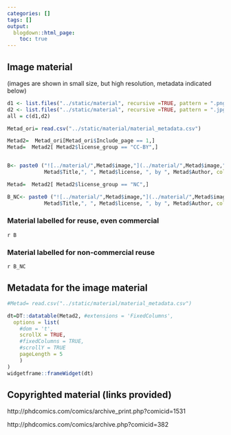 ```yaml
---
categories: []
tags: []
output:
  blogdown::html_page:
    toc: true
---
```




## Image material 

(images are shown in small size, but high resolution, metadata indicated below)

```r

d1 <- list.files("../static/material", recursive =TRUE, pattern = ".png")
d2 <- list.files("../static/material", recursive =TRUE, pattern = ".jpg")
all = c(d1,d2)

Metad_ori= read.csv("../static/material/material_metadata.csv")

Metad2=  Metad_ori[Metad_ori$Include_page == 1,]
Metad=  Metad2[ Metad2$license_group == "CC-BY",]


B<- paste0 ("![../material/",Metad$image,"](../material/",Metad$image,"){width=80%, height=200}", "<br> ",  
            Metad$Title,", ", Metad$license, ", by ", Metad$Author, collapse = "<br>")

Metad=  Metad2[ Metad2$license_group == "NC",]

B_NC<- paste0 ("![../material/",Metad$image,"](../material/",Metad$image,"){width=80%, height=200}", "<br> ",  
            Metad$Title,", ", Metad$license, ", by ", Metad$Author, collapse = "<br>")
```


### Material labelled for reuse, even commercial

`r B` 

### Material labelled for non-commercial reuse

`r B_NC` 

## Metadata for the image material

```r
#Metad= read.csv("../static/material/material_metadata.csv")

dt=DT::datatable(Metad2, #extensions = 'FixedColumns',
  options = list(
    #dom = 't',
    scrollX = TRUE,
    #fixedColumns = TRUE,
    #scrollY = TRUE
    pageLength = 5
    )
)
widgetframe::frameWidget(dt)


```

## Copyrighted material (links provided)

http://phdcomics.com/comics/archive_print.php?comicid=1531

http://phdcomics.com/comics/archive.php?comicid=382

